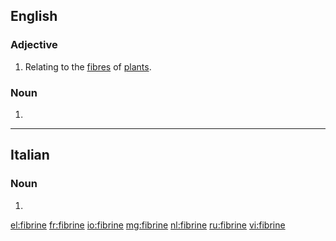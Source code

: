 ==English==

===Adjective===
{{en-adj|-}}

# Relating to the [[fibre]]s of [[plant]]s.

===Noun===
{{en-noun|?}}

# {{dated form of|fibrin}}

{{Webster 1913}}

----

==Italian==

===Noun===
{{head|it|plural}} {{f}}

# {{plural of|fibrina|lang=it|nocat=1}}

[[el:fibrine]]
[[fr:fibrine]]
[[io:fibrine]]
[[mg:fibrine]]
[[nl:fibrine]]
[[ru:fibrine]]
[[vi:fibrine]]